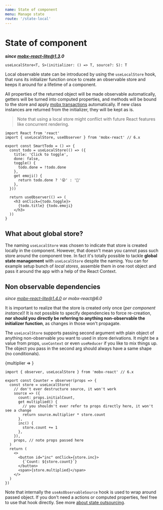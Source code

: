 ```yaml
---
name: State of component
menu: Manage state
route: '/state-local'
---
```



# State of component

**_since mobx-react-lite@1.3.0_**

```
useLocalStore<T, S>(initializer: () => T, source?: S): T
```

Local observable state can be introduced by using the `useLocalStore` hook, that runs its initializer function once to create an observable store and keeps it around for a lifetime of a component.

All properties of the returned object will be made observable automatically, getters will be turned into computed properties, and methods will be bound to the store and apply [mobx transactions][actions] automatically. If new class instances are returned from the initializer, they will be kept as is.

> Note that using a local store might conflict with future React features like concurrent rendering.


```tsx
import React from 'react'
import { useLocalStore, useObserver } from 'mobx-react' // 6.x

export const SmartTodo = () => {
  const todo = useLocalStore(() => ({
    title: 'Click to toggle',
    done: false,
    toggle() {
      todo.done = !todo.done
    },
    get emoji() {
      return todo.done ? '😜' : '🏃'
    },
  }))

  return useObserver(() => (
    <h3 onClick={todo.toggle}>
      {todo.title} {todo.emoji}
    </h3>
  ))
}
```

<Playground>
  <SmartTodo />
</Playground>

## What about global store?

The naming `useLocalStore` was chosen to indicate that store is created locally in the component. However, that doesn't mean you cannot pass such store around the component tree. In fact it's totally possible to tackle **global state management** with `useLocalStore` despite the naming. You can for example setup bunch of _local stores_, assemble them in one root object and pass it around the app with a help of the React Context.

## Non observable dependencies

_since mobx-react-lite@1.4.0 or mobx-react@6.0_

It is important to realize that the store is created only once (_per component instance_)! It is not possible to specify dependencies to force re-creation, **nor should you directly be referring to anything non-observable the initializer function**, as changes in those won't propagate.

The `useLocalStore` supports passing second argument with plain object of anything non-observable you want to used in store derivations. It might be a value from props, `useContext` or even `useReducer` if you like to mix things up. The object you pass in the second arg should always have a same shape (no conditionals).


<Playground>
  <MultiplierInput>
    {multiplier => <Counter multiplier={multiplier} initialCount={1} />}
  </MultiplierInput>
</Playground>

```tsx
import { observer, useLocalStore } from 'mobx-react' // 6.x

export const Counter = observer(props => {
  const store = useLocalStore(
    // don't ever destructure source, it won't work
    source => ({
      count: props.initialCount,
      get multiplied() {
        // you shouldn't ever refer to props directly here, it won't see a change
        return source.multiplier * store.count
      },
      inc() {
        store.count += 1
      },
    }),
    props, // note props passed here
  )
  return (
    <>
      <button id="inc" onClick={store.inc}>
        {`Count: ${store.count}`}
      </button>
      <span>{store.multiplied}</span>
    </>
  )
})
```

Note that internally the `useAsObservableSource` hook is used to wrap around passed object. If you don't need a actions or computed properties, feel free to use that hook directly. See more [about state outsourcing](/state-outsourcing).

[decorators]: https://mobx.js.org/refguide/observable-decorator.html
[actions]: https://mobx.js.org/refguide/action.html
[mobx-state-tree]: https://github.com/mobxjs/mobx-state-tree
